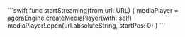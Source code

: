 <PlatformWrapper platform="ios">
    ```swift
    func startStreaming(from url: URL) {
        mediaPlayer = agoraEngine.createMediaPlayer(with: self)
        mediaPlayer!.open(url.absoluteString, startPos: 0)
    }
    ```
</PlatformWrapper>